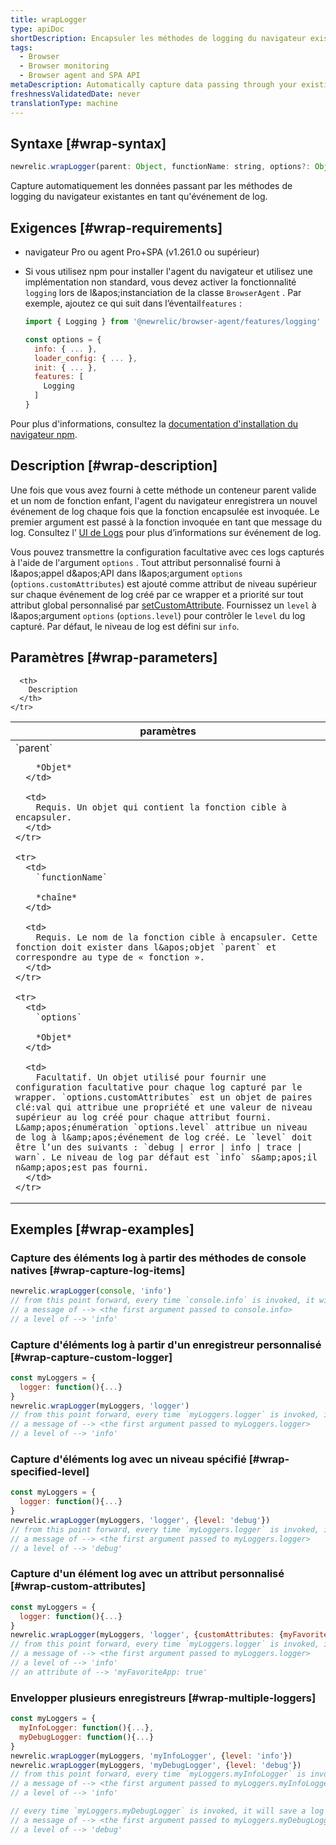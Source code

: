 ```yaml
---
title: wrapLogger
type: apiDoc
shortDescription: Encapsuler les méthodes de logging du navigateur existantes.
tags:
  - Browser
  - Browser monitoring
  - Browser agent and SPA API
metaDescription: Automatically capture data passing through your existing browser logging methods as log events.
freshnessValidatedDate: never
translationType: machine
---
```


## Syntaxe [#wrap-syntax]

```js
newrelic.wrapLogger(parent: Object, functionName: string, options?: Object<{ customAttributes?: Object, level?: 'debug|error|info|trace|warn'}>)
```

Capture automatiquement les données passant par les méthodes de logging du navigateur existantes en tant qu&apos;événement de log.

## Exigences [#wrap-requirements]

* navigateur Pro ou agent Pro+SPA (v1.261.0 ou supérieur)

* Si vous utilisez npm pour installer l&apos;agent du navigateur et utilisez une implémentation non standard, vous devez activer la fonctionnalité `logging` lors de l&amp;apos;instanciation de la classe `BrowserAgent` . Par exemple, ajoutez ce qui suit dans l’éventail`features` :

  ```js
  import { Logging } from '@newrelic/browser-agent/features/logging'

  const options = {
    info: { ... },
    loader_config: { ... },
    init: { ... },
    features: [
      Logging
    ]
  }
  ```

Pour plus d&apos;informations, consultez la [documentation d&apos;installation du navigateur npm](https://www.npmjs.com/package/@newrelic/browser-agent#new-relic-browser-agent).

## Description [#wrap-description]

Une fois que vous avez fourni à cette méthode un conteneur parent valide et un nom de fonction enfant, l&apos;agent du navigateur enregistrera un nouvel événement de log chaque fois que la fonction encapsulée est invoquée. Le premier argument est passé à la fonction invoquée en tant que message du log. Consultez l’ [UI de Logs](/docs/logs/ui-data/use-logs-ui/) pour plus d’informations sur événement de log.

Vous pouvez transmettre la configuration facultative avec ces logs capturés à l&apos;aide de l&apos;argument `options` . Tout attribut personnalisé fourni à l&amp;apos;appel d&amp;apos;API dans l&amp;apos;argument `options` (`options.customAttributes`) est ajouté comme attribut de niveau supérieur sur chaque événement de log créé par ce wrapper et a priorité sur tout attribut global personnalisé par [setCustomAttribute](/docs/browser/new-relic-browser/browser-agent-spa-api/set-custom-attribute). Fournissez un `level` à l&amp;apos;argument `options` (`options.level`) pour contrôler le `level` du log capturé. Par défaut, le niveau de log est défini sur `info`.

## Paramètres [#wrap-parameters]

<table>
  <thead>
    <tr>
      <th width="25%">
        paramètres
      </th>

      <th>
        Description
      </th>
    </tr>
  </thead>

  <tbody>
    <tr>
      <td>
        `parent`

        *Objet*
      </td>

      <td>
        Requis. Un objet qui contient la fonction cible à encapsuler.
      </td>
    </tr>

    <tr>
      <td>
        `functionName`

        *chaîne*
      </td>

      <td>
        Requis. Le nom de la fonction cible à encapsuler. Cette fonction doit exister dans l&apos;objet `parent` et correspondre au type de « fonction ».
      </td>
    </tr>

    <tr>
      <td>
        `options`

        *Objet*
      </td>

      <td>
        Facultatif. Un objet utilisé pour fournir une configuration facultative pour chaque log capturé par le wrapper. `options.customAttributes` est un objet de paires clé:val qui attribue une propriété et une valeur de niveau supérieur au log créé pour chaque attribut fourni. L&amp;apos;énumération `options.level` attribue un niveau de log à l&amp;apos;événement de log créé. Le `level` doit être l’un des suivants : `debug | error | info | trace | warn`. Le niveau de log par défaut est `info` s&amp;apos;il n&amp;apos;est pas fourni.
      </td>
    </tr>
  </tbody>
</table>

## Exemples [#wrap-examples]

### Capture des éléments log à partir des méthodes de console natives [#wrap-capture-log-items]

```js
newrelic.wrapLogger(console, 'info')
// from this point forward, every time `console.info` is invoked, it will save a log event with:
// a message of --> <the first argument passed to console.info>
// a level of --> 'info'
```

### Capture d&apos;éléments log à partir d&apos;un enregistreur personnalisé [#wrap-capture-custom-logger]

```js
const myLoggers = {
  logger: function(){...}
}
newrelic.wrapLogger(myLoggers, 'logger')
// from this point forward, every time `myLoggers.logger` is invoked, it will save a log event with:
// a message of --> <the first argument passed to myLoggers.logger>
// a level of --> 'info'
```

### Capture d&apos;éléments log avec un niveau spécifié [#wrap-specified-level]

```js
const myLoggers = {
  logger: function(){...}
}
newrelic.wrapLogger(myLoggers, 'logger', {level: 'debug'})
// from this point forward, every time `myLoggers.logger` is invoked, it will save a log event with:
// a message of --> <the first argument passed to myLoggers.logger>
// a level of --> 'debug'
```

### Capture d&apos;un élément log avec un attribut personnalisé [#wrap-custom-attributes]

```js
const myLoggers = {
  logger: function(){...}
}
newrelic.wrapLogger(myLoggers, 'logger', {customAttributes: {myFavoriteApp: true}})
// from this point forward, every time `myLoggers.logger` is invoked, it will save a log event with:
// a message of --> <the first argument passed to myLoggers.logger>
// a level of --> 'info'
// an attribute of --> 'myFavoriteApp: true'
```

### Envelopper plusieurs enregistreurs [#wrap-multiple-loggers]

```js
const myLoggers = {
  myInfoLogger: function(){...},
  myDebugLogger: function(){...}
}
newrelic.wrapLogger(myLoggers, 'myInfoLogger', {level: 'info'})
newrelic.wrapLogger(myLoggers, 'myDebugLogger', {level: 'debug'})
// from this point forward, every time `myLoggers.myInfoLogger` is invoked, it will save a log event with:
// a message of --> <the first argument passed to myLoggers.myInfoLogger>
// a level of --> 'info'

// every time `myLoggers.myDebugLogger` is invoked, it will save a log event with:
// a message of --> <the first argument passed to myLoggers.myDebugLogger>
// a level of --> 'debug'
```
